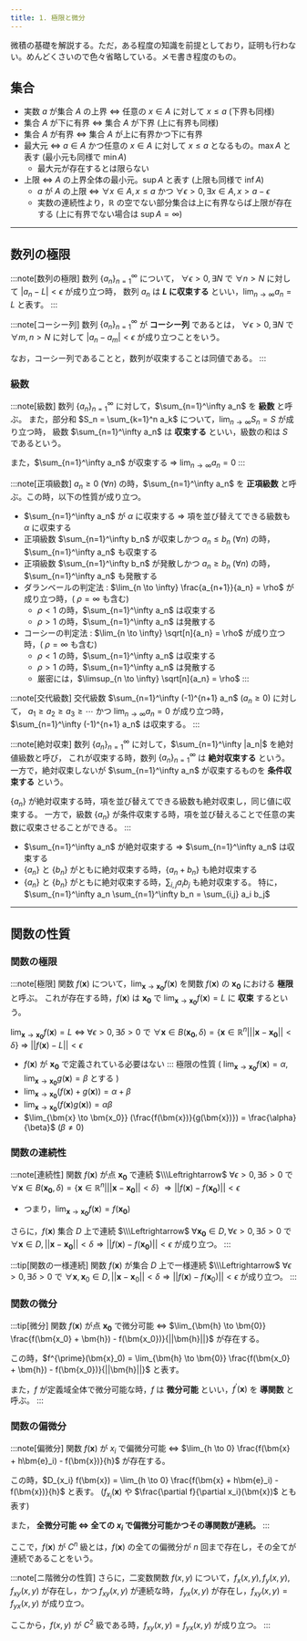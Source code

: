 ```yaml
---
title: 1. 極限と微分
---
```


微積の基礎を解説する。ただ，ある程度の知識を前提としており，証明も行わない。めんどくさいので色々省略している。メモ書き程度のもの。

## 集合
- 実数 $a$ が集合 $A$ の上界 $\Leftrightarrow$ 任意の $x \in A$ に対して $x \leq a$ (下界も同様)
- 集合 $A$ が下に有界 $\Leftrightarrow$ 集合 $A$ が下界 (上に有界も同様)
- 集合 $A$ が有界 $\Leftrightarrow$ 集合 $A$ が上に有界かつ下に有界
- 最大元 $\Leftrightarrow$ $a \in A$ かつ任意の $x \in A$ に対して $x \leq a$ となるもの。$\max A$ と表す (最小元も同様で $\min A$)
    - 最大元が存在するとは限らない
- 上限 $\Leftrightarrow$ $A$ の上界全体の最小元。$\sup A$ と表す (上限も同様で $\inf A$)
    - $a$ が $A$ の上限 $\Leftrightarrow$ $\forall x \in A, x \leq a$ かつ $\forall \epsilon > 0, \exists x \in A, x > a - \epsilon$
    - 実数の連続性より，$\mathbb{R}$ の空でない部分集合は上に有界ならば上限が存在する (上に有界でない場合は $\sup A = \infty$)

----
## 数列の極限
:::note[数列の極限]
数列 $\{a_n\}_{n=1}^\infty$ について，
$\forall \epsilon > 0, \exists N$ で $\forall n > N$ に対して $|a_n - L| < \epsilon$ が成り立つ時，
数列 $a_n$ は **$L$ に収束する** といい，$\lim_{n \to \infty} a_n = L$ と表す。
:::

:::note[コーシー列]
数列 $\{a_n\}_{n=1}^\infty$ が **コーシー列** であるとは，
$\forall \epsilon > 0, \exists N$ で $\forall m,n > N$ に対して $|a_n - a_m| < \epsilon$ が成り立つことをいう。

なお，コーシー列であることと，数列が収束することは同値である。
:::

### 級数
:::note[級数]
数列 $\{a_n\}_{n=1}^\infty$ に対して，$\sum_{n=1}^\infty a_n$ を **級数** と呼ぶ。
また，部分和 $S_n = \sum_{k=1}^n a_k$ について，$\lim_{n \to \infty} S_n = S$ が成り立つ時，
級数 $\sum_{n=1}^\infty a_n$ は **収束する** といい，級数の和は $S$ であるという。

また，$\sum_{n=1}^\infty a_n$ が収束する $\Rightarrow$ $\lim_{n \to \infty} a_n = 0$
:::

:::note[正項級数]
$a_n \geq 0~(\forall n)$ の時，$\sum_{n=1}^\infty a_n$ を **正項級数** と呼ぶ。この時，以下の性質が成り立つ。
- $\sum_{n=1}^\infty a_n$ が $\alpha$ に収束する $\Rightarrow$ 項を並び替えてできる級数も $\alpha$ に収束する
- 正項級数 $\sum_{n=1}^\infty b_n$ が収束しかつ $a_n \leq b_n~(\forall n)$ の時，$\sum_{n=1}^\infty a_n$ も収束する
- 正項級数 $\sum_{n=1}^\infty b_n$ が発散しかつ $a_n \geq b_n~(\forall n)$ の時，$\sum_{n=1}^\infty a_n$ も発散する
- ダランベールの判定法 : $\lim_{n \to \infty} \frac{a_{n+1}}{a_n} = \rho$ が成り立つ時，( $\rho = \infty$ も含む)
    - $\rho < 1$ の時，$\sum_{n=1}^\infty a_n$ は収束する
    - $\rho > 1$ の時，$\sum_{n=1}^\infty a_n$ は発散する
- コーシーの判定法 : $\lim_{n \to \infty} \sqrt[n]{a_n} = \rho$ が成り立つ時，( $\rho = \infty$ も含む)
    - $\rho < 1$ の時，$\sum_{n=1}^\infty a_n$ は収束する
    - $\rho > 1$ の時，$\sum_{n=1}^\infty a_n$ は発散する
    - 厳密には，$\limsup_{n \to \infty} \sqrt[n]{a_n} = \rho$
:::

:::note[交代級数]
交代級数 $\sum_{n=1}^\infty (-1)^{n+1} a_n$ ($a_n \geq 0$) に対して，
$a_1 \geq a_2 \geq a_3 \geq \cdots$ かつ $\lim_{n \to \infty} a_n = 0$ が成り立つ時，$\sum_{n=1}^\infty (-1)^{n+1} a_n$ は収束する。
:::

:::note[絶対収束]
数列 $\{a_n\}_{n=1}^\infty$ に対して，$\sum_{n=1}^\infty |a_n|$ を絶対値級数と呼び，
これが収束する時，数列 $\{a_n\}_{n=1}^\infty$ は **絶対収束する** という。
一方で，絶対収束しないが $\sum_{n=1}^\infty a_n$ が収束するものを **条件収束する** という。

$\{a_n\}$ が絶対収束する時，項を並び替えてできる級数も絶対収束し，同じ値に収束する。
一方で，級数 $\{a_n\}$ が条件収束する時，項を並び替えることで任意の実数に収束させることができる。
:::
- $\sum_{n=1}^\infty a_n$ が絶対収束する $\Rightarrow$ $\sum_{n=1}^\infty a_n$ は収束する
- $\{a_n\}$ と $\{b_n\}$ がともに絶対収束する時，$\{a_n + b_n\}$ も絶対収束する
- $\{a_n\}$ と $\{b_n\}$ がともに絶対収束する時，$\sum_{i,j} a_i b_j$ も絶対収束する。
特に，$\sum_{n=1}^\infty a_n \sum_{n=1}^\infty b_n = \sum_{i,j} a_i b_j$

---
## 関数の性質
### 関数の極限
:::note[極限]
関数 $f(\bm{x})$ について，$\lim_{\bm{x} \to \bm{x_0}} f(\bm{x})$ を関数 $f(\bm{x})$ の $\bm{x_0}$ における **極限** と呼ぶ。
これが存在する時，$f(\bm{x})$ は $\bm{x_0}$ で $\lim_{\bm{x} \to \bm{x_0}} f(\bm{x}) = L$ に **収束** するという。

$\lim_{\bm{x} \to \bm{x_0}} f(\bm{x}) = L$ $\Leftrightarrow$ $\forall \epsilon > 0, \exists \delta > 0$ で
$\forall \bm{x} \in B(\bm{x_0}, \delta) = \{\bm{x} \in \mathbb{R}^n | ||\bm{x} - \bm{x_0}|| < \delta\}$ $\Rightarrow$
$||f(\bm{x}) - L|| < \epsilon$
- $f(\bm{x})$ が $\bm{x_0}$ で定義されている必要はない
:::
極限の性質 ( $\lim_{\bm{x} \to \bm{x_0}} f(\bm{x}) = \alpha, \lim_{\bm{x} \to \bm{x_0}} g(\bm{x}) = \beta$ とする )
- $\lim_{\bm{x} \to \bm{x_0}} (f(\bm{x}) + g(\bm{x})) = \alpha + \beta$
- $\lim_{\bm{x} \to \bm{x_0}} (f(\bm{x}) g(\bm{x})) = \alpha \beta$
- $\lim_{\bm{x} \to \bm{x_0}} (\frac{f(\bm{x})}{g(\bm{x})}) = \frac{\alpha}{\beta}$ ($\beta \neq 0$)

### 関数の連続性
:::note[連続性]
関数 $f(\bm{x})$ が点 $\bm{x_0}$ で連続 $\\\Leftrightarrow$ $\forall \epsilon > 0, \exists \delta > 0$ で 
$\forall \bm{x} \in B(\bm{x_0}, \delta) = \{\bm{x} \in \mathbb{R}^n | ||\bm{x} - \bm{x_0}|| < \delta\}$ 
$\Rightarrow ||f(\bm{x}) - f(\bm{x_0})|| < \epsilon$
- つまり，$\lim_{\bm{x} \to \bm{x_0}} f(\bm{x}) = f(\bm{x_0})$

さらに，$f(\bm{x})$ 集合 $D$ 上で連続 $\\\Leftrightarrow$ 
$\forall \bm{x_0} \in D, \forall \epsilon > 0, \exists \delta > 0$ で
$\forall \bm{x} \in D, ||\bm{x} - \bm{x_0}|| < \delta \Rightarrow ||f(\bm{x}) - f(\bm{x_0})|| < \epsilon$ が成り立つ。
:::

:::tip[関数の一様連続]
関数 $f(\bm{x})$ が集合 $D$ 上で一様連続 $\\\Leftrightarrow$
$\forall \epsilon > 0, \exists \delta > 0$ で
$\forall \bm{x}, \bm{x}_0 \in D, ||\bm{x} - \bm{x}_0|| < \delta \Rightarrow ||f(\bm{x}) - f(\bm{x}_0)|| < \epsilon$ が成り立つ。
:::

### 関数の微分
:::tip[微分]
関数 $f(\bm{x})$ が点 $\bm{x_0}$ で微分可能 $\Leftrightarrow$
$\lim_{\bm{h} \to \bm{0}} \frac{f(\bm{x_0} + \bm{h}) - f(\bm{x_0})}{||\bm{h}||}$ が存在する。

この時，$f^{\prime}(\bm{x}_0) = \lim_{\bm{h} \to \bm{0}} \frac{f(\bm{x_0} + \bm{h}) - f(\bm{x_0})}{||\bm{h}||}$ と表す。

また，$f$ が定義域全体で微分可能な時，$f$ は **微分可能** といい，$f^{\prime}(\bm{x})$ を **導関数** と呼ぶ。
:::

### 関数の偏微分
:::note[偏微分]
関数 $f(\bm{x})$ が $x_i$ で偏微分可能 $\Leftrightarrow$ $\lim_{h \to 0} \frac{f(\bm{x} + h\bm{e}_i) - f(\bm{x})}{h}$ が存在する。

この時，$D_{x_i} f(\bm{x}) = \lim_{h \to 0} \frac{f(\bm{x} + h\bm{e}_i) - f(\bm{x})}{h}$ と表す。
($f_{x_i}(\bm{x})$ や $\frac{\partial f}{\partial x_i}(\bm{x})$ とも表す)

また， **全微分可能 $\Leftrightarrow$ 全ての $x_i$ で偏微分可能かつその導関数が連続。**
:::

ここで，$f(\bm{x})$ が $C^n$ 級とは，$f(\bm{x})$ の全ての偏微分が $n$ 回まで存在し，その全てが連続であることをいう。

:::note[ニ階微分の性質]
さらに，二変数関数 $f(x,y)$ について，$f_x(x,y),f_y(x,y),f_{xy}(x,y)$ が存在し，かつ $f_{xy}(x,y)$ が連続な時，
$f_{yx}(x,y)$ が存在し，$f_{xy}(x,y) = f_{yx}(x,y)$ が成り立つ。

ここから，$f(x,y)$ が $C^2$ 級である時，$f_{xy}(x,y) = f_{yx}(x,y)$ が成り立つ。
:::